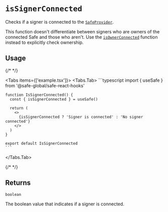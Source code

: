
# `isSignerConnected`

Checks if a signer is connected to the [`SafeProvider`](../safeprovider.mdx). 

This function doesn't differentiate between signers who are owners of the connected Safe and those who aren't. Use the [`isOwnerConnected`](./isownerconnected.mdx) function instead to explicitly check ownership.

## Usage

{/* <!-- vale off --> */}

<Tabs items={['example.tsx']}>
  <Tabs.Tab>
    ```typescript
    import { useSafe } from '@safe-global/safe-react-hooks'

    function IsSignerConnected() {
      const { isSignerConnected } = useSafe()

      return (
        <>
          {isSignerConnected ? 'Signer is connected' : 'No signer connected'}
        </>
      )
    }

    export default IsSignerConnected
    ```
  </Tabs.Tab>
</Tabs>

{/* <!-- vale on --> */}

## Returns

`boolean`

The boolean value that indicates if a signer is connected.
